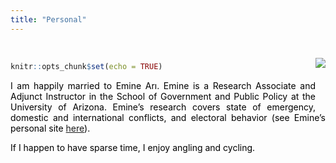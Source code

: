 ```yaml
---
title: "Personal"
---
```

<!-- Google tag (gtag.js) -->
<script async src="https://www.googletagmanager.com/gtag/js?id=G-C9REN6Q65E"></script>
<script>
  window.dataLayer = window.dataLayer || [];
  function gtag(){dataLayer.push(arguments);}
  gtag('js', new Date());

  gtag('config', 'G-C9REN6Q65E');
</script>


<br>

<style>
body {
text-align: justify}
</style>
```r
knitr::opts_chunk$set(echo = TRUE)
```
<div style= "float:right;position: relative; top: -50px;">
![](Photo2.png)
</div>

<p style="color:black"> I am happily married to Emine Arı. Emine is a Research Associate and Adjunct Instructor in the School of Government and Public Policy at the University of Arizona. Emine's research covers state of emergency, domestic and international conflicts, and electoral behavior (see Emine's personal site <a href="http://emineari.com">here</a>).<br></p>  

<p style="color:black">If I happen to have sparse time, I enjoy angling and cycling.</p>


